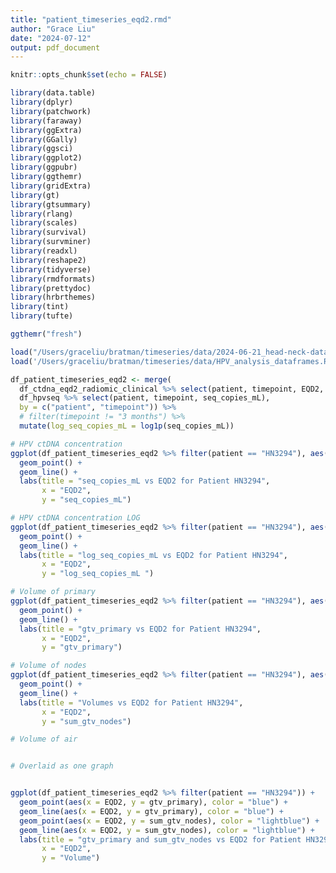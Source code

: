 ```yaml
---
title: "patient_timeseries_eqd2.rmd"
author: "Grace Liu"
date: "2024-07-12"
output: pdf_document
---
```


```r
knitr::opts_chunk$set(echo = FALSE)
```


```r

library(data.table)
library(dplyr)
library(patchwork)
library(faraway)
library(ggExtra)
library(GGally)
library(ggsci)
library(ggplot2)
library(ggpubr)
library(ggthemr)
library(gridExtra)
library(gt)
library(gtsummary)
library(rlang)
library(scales)
library(survival)
library(survminer)
library(readxl)
library(reshape2)
library(tidyverse)
library(rmdformats)
library(prettydoc)
library(hrbrthemes)
library(tint)
library(tufte)

ggthemr("fresh")

load("/Users/graceliu/bratman/timeseries/data/2024-06-21_head-neck-dataframes.Rdata")
load('/Users/graceliu/bratman/timeseries/data/HPV_analysis_dataframes.Rdata')

```



```r

df_patient_timeseries_eqd2 <- merge(
  df_ctdna_eqd2_radiomic_clinical %>% select(patient, timepoint, EQD2, gtv_primary, sum_gtv_nodes),
  df_hpvseq %>% select(patient, timepoint, seq_copies_mL),
  by = c("patient", "timepoint")) %>%
  # filter(timepoint != "3 months") %>%
  mutate(log_seq_copies_mL = log1p(seq_copies_mL))

```


```r

# HPV ctDNA concentration 
ggplot(df_patient_timeseries_eqd2 %>% filter(patient == "HN3294"), aes(x = EQD2, y = seq_copies_mL)) +
  geom_point() +
  geom_line() +
  labs(title = "seq_copies_mL vs EQD2 for Patient HN3294",
       x = "EQD2",
       y = "seq_copies_mL")

# HPV ctDNA concentration LOG 
ggplot(df_patient_timeseries_eqd2 %>% filter(patient == "HN3294"), aes(x = EQD2, y = log_seq_copies_mL)) +
  geom_point() +
  geom_line() +
  labs(title = "log_seq_copies_mL vs EQD2 for Patient HN3294",
       x = "EQD2",
       y = "log_seq_copies_mL ")

# Volume of primary
ggplot(df_patient_timeseries_eqd2 %>% filter(patient == "HN3294"), aes(x = EQD2, y = gtv_primary)) +
  geom_point() +
  geom_line() +
  labs(title = "gtv_primary vs EQD2 for Patient HN3294",
       x = "EQD2",
       y = "gtv_primary")

# Volume of nodes
ggplot(df_patient_timeseries_eqd2 %>% filter(patient == "HN3294"), aes(x = EQD2, y = sum_gtv_nodes)) +
  geom_point() +
  geom_line() +
  labs(title = "Volumes vs EQD2 for Patient HN3294",
       x = "EQD2",
       y = "sum_gtv_nodes")

# Volume of air 


# Overlaid as one graph 



```



```r

ggplot(df_patient_timeseries_eqd2 %>% filter(patient == "HN3294")) +
  geom_point(aes(x = EQD2, y = gtv_primary), color = "blue") +
  geom_line(aes(x = EQD2, y = gtv_primary), color = "blue") +
  geom_point(aes(x = EQD2, y = sum_gtv_nodes), color = "lightblue") +
  geom_line(aes(x = EQD2, y = sum_gtv_nodes), color = "lightblue") +
  labs(title = "gtv_primary and sum_gtv_nodes vs EQD2 for Patient HN3294",
       x = "EQD2",
       y = "Volume")

```


















